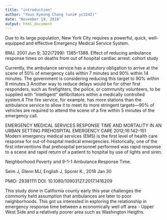 ```yaml
---
title: "introduction"
author: "Youn Kyeong Chang (uni# yc3242)"
date: "November 19, 2018"
output: html_document
---
```


Due to its large population, New York City requires a powerful, quick, well-equipped and effective Emergency Medical Service System. 

BMJ. 2001 Jun 9; 322(7299): 1385–1388.
Effect of reducing ambulance response times on deaths from out of hospital cardiac arrest: cohort study

Currently, the ambulance service has a statutory obligation to arrive at the scene of 50% of emergency calls within 7 minutes and 90% within 14 minutes. The government is considering reducing this target to 90% within 8 minutes.3 Another way to reduce delays would be for other first responders, such as firefighters, the police, or community volunteers, to be supplied with “intelligent” defibrillators within a medically controlled system.4 The fire service, for example, has more stations than the ambulance service to allow it to meet its more stringent targets—90% of vehicles are required to attend the scene of a fire within 5 minutes of the emergency call.

EMERGENCY MEDICAL SERVICES RESPONSE TIME AND MORTALITY IN AN URBAN SETTING
PREHOSPITAL EMERGENCY CARE 2012;16:142–151
Modern emergency medical services (EMS) is the
first level of health care response for out-of-hospital
medical emergencies. Historically, one of the first
interventions that prehospital personnel performed
was rapid response to a scene and rapid return of
a patient to hospital by use of lights and siren.


Neighborhood Poverty and 9-1-1 Ambulance Response Time.

Seim J, Glenn MJ, English J, Sporer K., 2018 Jan 30

PMID: 29381111 DOI: 10.1080/10903127.2017.1416209

This study done in California county early this year challenges the commonly held assumption that ambulances are later to poor neighborhoods. This got us interested in exploring the relationship in emergency response time between a economically well off area - Upper West Side and a relatively poorer area such as Washington Heigths. 

